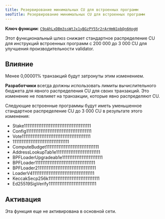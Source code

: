 ```yaml
---
title: Резервирование минимальных CU для встроенных программ
seoTitle: Резервирование минимальных CU для встроенных программ
---
```


**Ключ функции**:
[`C9oAhLxDBm3ssWtJx1yBGzPY55r2rArHmN1pbQn6HogH`](https://explorer.solana.com/address/C9oAhLxDBm3ssWtJx1yBGzPY55r2rArHmN1pbQn6HogH)

Этот функциональный шлюз снижает стандартное распределение CU для инструкций
встроенных программ с 200 000 до 3 000 CU для улучшения производительности
validator.

## Влияние

Менее 0,00001% транзакций будут затронуты этим изменением.

**Разработчики** всегда должны использовать лимиты вычислительного бюджета для
явного распределения CU для своих транзакций. Это изменение не повлияет на
транзакции, которые явно распределяют CU.

Следующие встроенные программы будут иметь уменьшенное стандартное распределение
CU до 3 000 CU в результате этого изменения:

- Stake11111111111111111111111111111111111111
- Config1111111111111111111111111111111111111
- Vote111111111111111111111111111111111111111
- 11111111111111111111111111111111
- ComputeBudget111111111111111111111111111111
- AddressLookupTab1e1111111111111111111111111
- BPFLoaderUpgradeab1e11111111111111111111111
- BPFLoader1111111111111111111111111111111111
- BPFLoader2111111111111111111111111111111111
- LoaderV411111111111111111111111111111111111
- KeccakSecp256k11111111111111111111111111111
- Ed25519SigVerify111111111111111111111111111

## Активация

Эта функция еще не активирована в основной сети.
